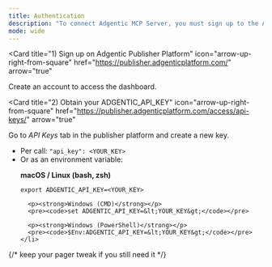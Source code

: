 ```yaml
---
title: Authentication
description: "To connect Adgentic MCP Server, you must sign up to the Adgentic Publisher Platform and get an ADGENTIC_API_KEY."
mode: wide
---
```




<Card
  title="1) Sign up on Adgentic Publisher Platform"
  icon="arrow-up-right-from-square"
  href="https://publisher.adgenticplatform.com/"
  arrow="true"
>
  Create an account to access the dashboard.
</Card>

<Card
  title="2) Obtain your ADGENTIC_API_KEY"
  icon="arrow-up-right-from-square"
  href="https://publisher.adgenticplatform.com/access/api-keys/"
  arrow="true"
>
  Go to <em>API Keys</em> tab in the publisher platform and create a new key.
</Card>

<Card title="3) Provide your ADGENTIC_API_KEY either:">
  <ul>
    <li>Per call: <code>"api_key": &lt;YOUR_KEY&gt;</code></li>
    <li>
      Or as an environment variable:
      <p><strong>macOS / Linux (bash, zsh)</strong></p>
      <pre><code>export ADGENTIC_API_KEY=&lt;YOUR_KEY&gt;</code></pre>

      <p><strong>Windows (CMD)</strong></p>
      <pre><code>set ADGENTIC_API_KEY=&lt;YOUR_KEY&gt;</code></pre>

      <p><strong>Windows (PowerShell)</strong></p>
      <pre><code>$Env:ADGENTIC_API_KEY=&lt;YOUR_KEY&gt;</code></pre>
    </li>
  </ul>
</Card>

<Feedback />

{/* keep your pager tweak if you still need it */}
<style>{`
  nav a > div > span:not(:first-child) {
    display: none !important;
  }
`}</style>
